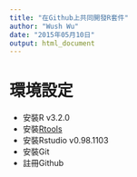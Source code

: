 ```yaml
---
title: "在Github上共同開發R套件"
author: "Wush Wu"
date: "2015年05月10日"
output: html_document
---
```


# 環境設定

- 安裝R v3.2.0
- 安裝[Rtools](http://cran.csie.ntu.edu.tw/bin/windows/Rtools/)
- 安裝Rstudio v0.98.1103
- 安裝Git
- 註冊Github